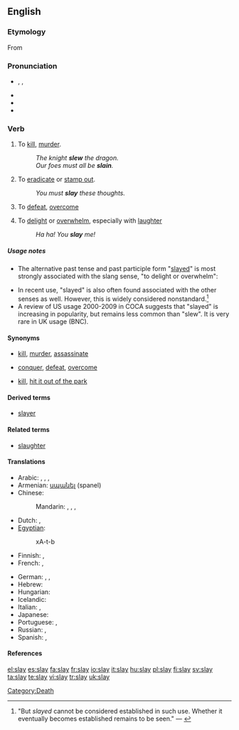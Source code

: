 ==English==

===Etymology===
From {{etyl|ang}} {{term|lang=ang|slēan}}

===Pronunciation===
* {{enPR|slā}}, {{IPA|/sleɪ/}}, {{SAMPA|/sleI/}}
* {{audio|En-us-slay.ogg|Audio (US)}}
* {{rhymes|eɪ}}
* {{homophones|sleigh|sley}}

===Verb===
{{en-verb|slays|slaying|'''[[slew]]''' or '''[[slayed]]'''|'''[[slain]]''' or '''[[slayed]]'''}}

# To [[kill]], [[murder]].
#: ''The knight '''slew''' the dragon.''
#: ''Our foes must all be '''slain'''.''
# To [[eradicate]] or [[stamp out]].
#: ''You must '''slay''' these thoughts.''
# {{rfv-sense}} {{by extension}} To [[defeat]], [[overcome]]
# {{slang}} To [[delight]] or [[overwhelm]], especially with [[laughter]]
#: ''Ha ha!  You '''slay''' me!''

=====Usage notes=====
* The alternative past tense and past participle form "[[slayed]]" is most strongly associated with the slang sense, "to delight or overwhelm":
*: {{quote-book|i2=*::|1929|Harry Charles Witwer|Yes Man's Land|url=http://books.google.com/books?id=3K1EAAAAIAAJ|page=254
|passage="Cutey, you '''slayed''' me !" grins Jackie, working fast. "I guess that's what made the rest of 'em look so bad — you was so good!"}}
* In recent use, "slayed" is also often found associated with the other senses as well.  However, this is widely considered nonstandard.<ref>"But ''slayed'' cannot be considered established in such use.  Whether it eventually becomes established remains to be seen." — {{cite book|title=Merriam-Webster's Dictionary of English Usage|url=http://books.google.com/books?id=2yJusP0vrdgC&pg=PA853&dq=%2Bslayed|id=ISBN 0877791325|author=Merriam-Webster Publishing Co.|pages=853|chapter=slay|year=1994}}</ref>
* A review of US usage 2000-2009 in COCA suggests that "slayed" is increasing in popularity, but remains less common than "slew". It is very rare in UK usage (BNC).

====Synonyms====
* {{sense|to kill, murder}} [[kill]], [[murder]], [[assassinate]]
* {{sense|to defeat, overcome}} [[conquer]], [[defeat]], [[overcome]]
* {{sense|to overwhelm or delight}} [[kill]], [[hit it out of the park]]

====Derived terms====
* [[slayer]]

====Related terms====
* [[slaughter]]

====Translations====
{{trans-top|to kill, murder}}
* Arabic: {{t|ar|ذبح|tr=dhabaHa|sc=Arab}},  {{t|ar|فطس|tr=faTTasa|sc=Arab}},  {{t|ar|أزهق|tr='azhaqa|alt=أَزهق|sc=Arab}},  {{t|ar|قتل|tr=qatala|sc=Arab}}
* Armenian: [[սպանել]] (spanel)
* Chinese:
*: Mandarin: {{t|zh|謀殺|sc=Hani}},  {{t|zh|谋杀|tr=móushā|sc=Hani}},  {{t|zh|殘殺|sc=Hani}},  {{t|zh|残杀|tr=cánshā|sc=Hani}}
* Dutch: {{t+|nl|doden}}, {{t+|nl|vermoorden}}
* [[Egyptian]]: {{tø|egy|ḫȝtb|alt=ḫtb|sc=Egyp}}
*: <hiero>xA-t-b</hiero>
* Finnish: {{t+|fi|tappaa}}, {{t+|fi|surmata}}
* French: {{t+|fr|tuer}}, {{t+|fr|assassiner}}
{{trans-mid}}
* German: {{t+|de|töten}},  {{t|de|umbringen}},  {{t|de|ermorden}}
* Hebrew: {{t+|he|רצח|tr=ratzákh|sc=Hebr}}
* Hungarian: {{t+|hu|öl}}
* Icelandic: {{t+|is|bana}}
* Italian: {{t+|it|uccidere}}, {{t-|it|assassinare}}
* Japanese: {{t|ja|殺す|tr=korosu|sc=Jpan}}
* Portuguese: {{t+|pt|matar}}, {{t+|pt|assassinar}}
* Russian: {{qualifier|perfective}} {{t|ru|убить|tr=ubít’|sc=Cyrl}},  {{qualifier|imperfective}} {{t|ru|убивать|tr=ubivát’|sc=Cyrl}}
* Spanish: {{t+|es|matar}}, {{t+|es|asesinar}}
{{trans-bottom}}

====References====
<references/>

[[Category:Death]]

[[el:slay]]
[[es:slay]]
[[fa:slay]]
[[fr:slay]]
[[io:slay]]
[[it:slay]]
[[hu:slay]]
[[pl:slay]]
[[fi:slay]]
[[sv:slay]]
[[ta:slay]]
[[te:slay]]
[[vi:slay]]
[[tr:slay]]
[[uk:slay]]